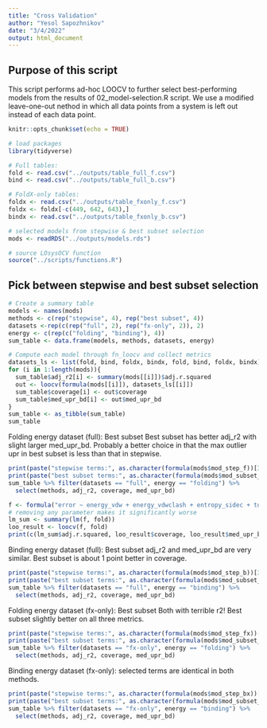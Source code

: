 ```yaml
---
title: "Cross Validation"
author: "Yesol Sapozhnikov"
date: "3/4/2022"
output: html_document
---
```


## Purpose of this script

This script performs ad-hoc LOOCV to further select best-performing models from the results of 02_model-selection.R script. We use a modified leave-one-out nethod in which all data points from a system is left out instead of each data point. 

```r
knitr::opts_chunk$set(echo = TRUE)
```

```r
# load packages
library(tidyverse)

# Full tables:
fold <- read.csv("../outputs/table_full_f.csv")
bind <- read.csv("../outputs/table_full_b.csv")

# FoldX-only tables:
foldx <- read.csv("../outputs/table_fxonly_f.csv")
foldx <- foldx[-c(449, 642, 643),]
bindx <- read.csv("../outputs/table_fxonly_b.csv")

# selected models from stepwise & best subset selection
mods <- readRDS("../outputs/models.rds")

# source LOsysOCV function
source("../scripts/functions.R")
```


## Pick between stepwise and best subset selection

```r
# Create a summary table
models <- names(mods)
methods <- c(rep("stepwise", 4), rep("best subset", 4))
datasets <-rep(c(rep("full", 2), rep("fx-only", 2)), 2)
energy <- c(rep(c("folding", "binding"), 4))
sum_table <- data.frame(models, methods, datasets, energy)

# Compute each model through fn_loocv and collect metrics
datasets_ls <- list(fold, bind, foldx, bindx, fold, bind, foldx, bindx)
for (i in 1:length(mods)){
  sum_table$adj_r2[i] <- summary(mods[[i]])$adj.r.squared
  out <- loocv(formula(mods[[i]]), datasets_ls[[i]])
  sum_table$coverage[i] <- out$coverage
  sum_table$med_upr_bd[i] <- out$med_upr_bd
}
sum_table <- as_tibble(sum_table)
sum_table
```

Folding energy dataset (full): Best subset
Best subset has better adj_r2 with slight larger med_upr_bd. Probably a better choice in that the max outlier upr in best subset is less than that in stepwise.

```r
print(paste("stepwise terms:", as.character(formula(mods$mod_step_f))[3]))
print(paste("best subset terms:", as.character(formula(mods$mod_subset_f))[3]))
sum_table %>% filter(datasets == "full", energy == "folding") %>% 
  select(methods, adj_r2, coverage, med_upr_bd)
```

```r
f <- formula("error ~ energy_vdw + energy_vdwclash + entropy_sidec + total_sd + P + str")
# removing any parameter makes it significantly worse
lm_sum <- summary(lm(f, fold))
loo_result <- loocv(f, fold)
print(c(lm_sum$adj.r.squared, loo_result$coverage, loo_result$med_upr_bd))
```



Binding energy dataset (full): Best subset
adj_r2 and med_upr_bd are very similar. Best subset is about 1 point better in coverage.

```r
print(paste("stepwise terms:", as.character(formula(mods$mod_step_b))[3]))
print(paste("best subset terms:", as.character(formula(mods$mod_subset_b))[3]))
sum_table %>% filter(datasets == "full", energy == "binding") %>% 
  select(methods, adj_r2, coverage, med_upr_bd)
```


Folding energy dataset (fx-only): Best subset
Both with terrible r2! Best subset slightly better on all three metrics.

```r
print(paste("stepwise terms:", as.character(formula(mods$mod_step_fx))[3]))
print(paste("best subset terms:", as.character(formula(mods$mod_subset_fx))[3]))
sum_table %>% filter(datasets == "fx-only", energy == "folding") %>% 
  select(methods, adj_r2, coverage, med_upr_bd)
```



Binding energy dataset (fx-only): selected terms are identical in both methods. 

```r
print(paste("stepwise terms:", as.character(formula(mods$mod_step_bx))[3]))
print(paste("best subset terms:", as.character(formula(mods$mod_subset_bx))[3]))
sum_table %>% filter(datasets == "fx-only", energy == "binding") %>% 
  select(methods, adj_r2, coverage, med_upr_bd)
```






